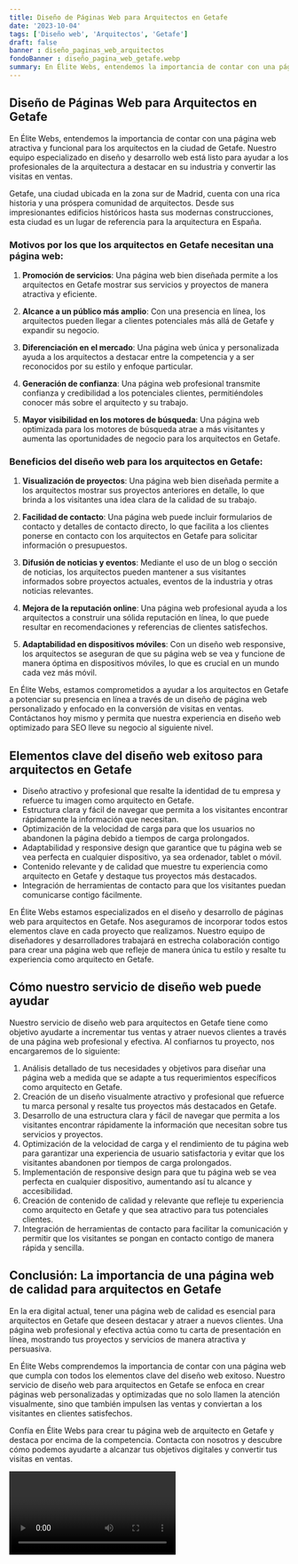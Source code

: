 ```yaml
---
title: Diseño de Páginas Web para Arquitectos en Getafe
date: '2023-10-04'
tags: ['Diseño web', 'Arquitectos', 'Getafe']
draft: false
banner : diseño_paginas_web_arquitectos
fondoBanner : diseño_pagina_web_getafe.webp
summary: En Élite Webs, entendemos la importancia de contar con una página web atractiva y funcional para los arquitectos en la ciudad de Getafe. Nuestro equipo especializado en diseño y desarrollo web está listo para ayudar a los profesionales de la arquitectura a destacar en su industria y convertir las visitas en ventas. 
---
```


## Diseño de Páginas Web para Arquitectos en Getafe

En Élite Webs, entendemos la importancia de contar con una página web atractiva y funcional para los arquitectos en la ciudad de Getafe. Nuestro equipo especializado en diseño y desarrollo web está listo para ayudar a los profesionales de la arquitectura a destacar en su industria y convertir las visitas en ventas. 

Getafe, una ciudad ubicada en la zona sur de Madrid, cuenta con una rica historia y una próspera comunidad de arquitectos. Desde sus impresionantes edificios históricos hasta sus modernas construcciones, esta ciudad es un lugar de referencia para la arquitectura en España. 

### Motivos por los que los arquitectos en Getafe necesitan una página web:

1. **Promoción de servicios**: Una página web bien diseñada permite a los arquitectos en Getafe mostrar sus servicios y proyectos de manera atractiva y eficiente.

2. **Alcance a un público más amplio**: Con una presencia en línea, los arquitectos pueden llegar a clientes potenciales más allá de Getafe y expandir su negocio.

3. **Diferenciación en el mercado**: Una página web única y personalizada ayuda a los arquitectos a destacar entre la competencia y a ser reconocidos por su estilo y enfoque particular.

4. **Generación de confianza**: Una página web profesional transmite confianza y credibilidad a los potenciales clientes, permitiéndoles conocer más sobre el arquitecto y su trabajo.

5. **Mayor visibilidad en los motores de búsqueda**: Una página web optimizada para los motores de búsqueda atrae a más visitantes y aumenta las oportunidades de negocio para los arquitectos en Getafe.

### Beneficios del diseño web para los arquitectos en Getafe:

1. **Visualización de proyectos**: Una página web bien diseñada permite a los arquitectos mostrar sus proyectos anteriores en detalle, lo que brinda a los visitantes una idea clara de la calidad de su trabajo.

2. **Facilidad de contacto**: Una página web puede incluir formularios de contacto y detalles de contacto directo, lo que facilita a los clientes ponerse en contacto con los arquitectos en Getafe para solicitar información o presupuestos.

3. **Difusión de noticias y eventos**: Mediante el uso de un blog o sección de noticias, los arquitectos pueden mantener a sus visitantes informados sobre proyectos actuales, eventos de la industria y otras noticias relevantes.

4. **Mejora de la reputación online**: Una página web profesional ayuda a los arquitectos a construir una sólida reputación en línea, lo que puede resultar en recomendaciones y referencias de clientes satisfechos.

5. **Adaptabilidad en dispositivos móviles**: Con un diseño web responsive, los arquitectos se aseguran de que su página web se vea y funcione de manera óptima en dispositivos móviles, lo que es crucial en un mundo cada vez más móvil.

En Élite Webs, estamos comprometidos a ayudar a los arquitectos en Getafe a potenciar su presencia en línea a través de un diseño de página web personalizado y enfocado en la conversión de visitas en ventas. Contáctanos hoy mismo y permita que nuestra experiencia en diseño web optimizado para SEO lleve su negocio al siguiente nivel.

<GifSeo />

<Cta />

## Elementos clave del diseño web exitoso para arquitectos en Getafe

- Diseño atractivo y profesional que resalte la identidad de tu empresa y refuerce tu imagen como arquitecto en Getafe.
- Estructura clara y fácil de navegar que permita a los visitantes encontrar rápidamente la información que necesitan.
- Optimización de la velocidad de carga para que los usuarios no abandonen la página debido a tiempos de carga prolongados.
- Adaptabilidad y responsive design que garantice que tu página web se vea perfecta en cualquier dispositivo, ya sea ordenador, tablet o móvil.
- Contenido relevante y de calidad que muestre tu experiencia como arquitecto en Getafe y destaque tus proyectos más destacados.
- Integración de herramientas de contacto para que los visitantes puedan comunicarse contigo fácilmente.

En Élite Webs estamos especializados en el diseño y desarrollo de páginas web para arquitectos en Getafe. Nos aseguramos de incorporar todos estos elementos clave en cada proyecto que realizamos. Nuestro equipo de diseñadores y desarrolladores trabajará en estrecha colaboración contigo para crear una página web que refleje de manera única tu estilo y resalte tu experiencia como arquitecto en Getafe.

## Cómo nuestro servicio de diseño web puede ayudar

Nuestro servicio de diseño web para arquitectos en Getafe tiene como objetivo ayudarte a incrementar tus ventas y atraer nuevos clientes a través de una página web profesional y efectiva. Al confiarnos tu proyecto, nos encargaremos de lo siguiente:

1. Análisis detallado de tus necesidades y objetivos para diseñar una página web a medida que se adapte a tus requerimientos específicos como arquitecto en Getafe.
2. Creación de un diseño visualmente atractivo y profesional que refuerce tu marca personal y resalte tus proyectos más destacados en Getafe.
3. Desarrollo de una estructura clara y fácil de navegar que permita a los visitantes encontrar rápidamente la información que necesitan sobre tus servicios y proyectos.
4. Optimización de la velocidad de carga y el rendimiento de tu página web para garantizar una experiencia de usuario satisfactoria y evitar que los visitantes abandonen por tiempos de carga prolongados.
5. Implementación de responsive design para que tu página web se vea perfecta en cualquier dispositivo, aumentando así tu alcance y accesibilidad.
6. Creación de contenido de calidad y relevante que refleje tu experiencia como arquitecto en Getafe y que sea atractivo para tus potenciales clientes.
7. Integración de herramientas de contacto para facilitar la comunicación y permitir que los visitantes se pongan en contacto contigo de manera rápida y sencilla.

## Conclusión: La importancia de una página web de calidad para arquitectos en Getafe

En la era digital actual, tener una página web de calidad es esencial para arquitectos en Getafe que deseen destacar y atraer a nuevos clientes. Una página web profesional y efectiva actúa como tu carta de presentación en línea, mostrando tus proyectos y servicios de manera atractiva y persuasiva.

En Élite Webs comprendemos la importancia de contar con una página web que cumpla con todos los elementos clave del diseño web exitoso. Nuestro servicio de diseño web para arquitectos en Getafe se enfoca en crear páginas web personalizadas y optimizadas que no solo llamen la atención visualmente, sino que también impulsen las ventas y conviertan a los visitantes en clientes satisfechos.

Confía en Élite Webs para crear tu página web de arquitecto en Getafe y destaca por encima de la competencia. Contacta con nosotros y descubre cómo podemos ayudarte a alcanzar tus objetivos digitales y convertir tus visitas en ventas.

<Video />

<CtaBot job='Arquitectos' city='Getafe'/>

<Gmaps query='Getafe+españa+maps' />